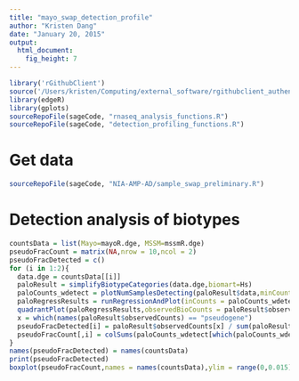 ```yaml
---
title: "mayo_swap_detection_profile"
author: "Kristen Dang"
date: "January 20, 2015"
output: 
  html_document: 
    fig_height: 7
---
```

```r
library('rGithubClient')
source('/Users/kristen/Computing/external_software/rgithubclient_authenticate.R')
library(edgeR)
library(gplots)
sourceRepoFile(sageCode, "rnaseq_analysis_functions.R")
sourceRepoFile(sageCode, "detection_profiling_functions.R")
```

# Get data
```r
sourceRepoFile(sageCode, "NIA-AMP-AD/sample_swap_preliminary.R")
```


# Detection analysis of biotypes
```r
countsData = list(Mayo=mayoR.dge, MSSM=mssmR.dge)
pseudoFracCount = matrix(NA,nrow = 10,ncol = 2)
pseudoFracDetected = c()
for (i in 1:2){
  data.dge = countsData[[i]]
  paloResult = simplifyBiotypeCategories(data.dge,biomart=Hs)
  paloCounts_wdetect = plotNumSamplesDetecting(paloResult$data,minCount = 2)
  paloRegressResults = runRegressionAndPlot(inCounts = paloCounts_wdetect,bioCategoryCounts = paloResult$observedCounts,totalBiotypeCounts = paloResult$totalCounts,inLibSize = data.dge$samples$lib.size)
  quadrantPlot(paloRegressResults,observedBioCounts = paloResult$observedCounts,plotTitle = names(countsData[i]))
  x = which(names(paloResult$observedCounts) == "pseudogene")
  pseudoFracDetected[i] = paloResult$observedCounts[x] / sum(paloResult$observedCounts)
  pseudoFracCount[,i] = colSums(paloCounts_wdetect[which(paloCounts_wdetect$biotype == "pseudogene"),1:10]) / colSums(paloCounts_wdetect[,1:10])
}
names(pseudoFracDetected) = names(countsData)
print(pseudoFracDetected)
boxplot(pseudoFracCount,names = names(countsData),ylim = range(0,0.015),main = "pseudogene fraction of total data")

```



